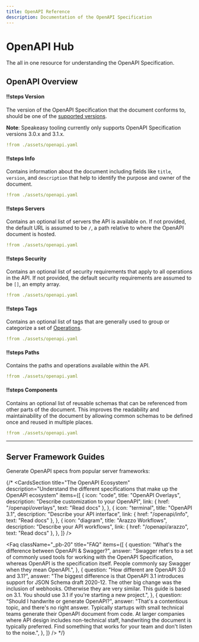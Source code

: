 ```yaml
---
title: OpenAPI Reference
description: Documentation of the OpenAPI Specification
---
```



<Callout type="info" title="This content is Open Source, contribute here!" className="overflow-hidden">
  <div className="mx-auto max-w-full">
    <Card
      variant="github-repo"
      repoPath="speakeasy-api/developer-docs"
      title="Developer Documentation"
      description="The official repository for Speakeasy's developer documentation"
      href="https://github.com/speakeasy-api/developer-docs/tree/main"
      button={{
        label: "View on GitHub",
        href: "https://github.com/speakeasy-api/developer-docs/tree/main",
        variant: "secondary",
        newTab: true
      }}
      className="max-w-full"
    />
  </div>
</Callout>

<div className="mb-8">
  <h1 className="text-4xl font-bold mb-0">OpenAPI Hub</h1>
  <p>The all in one resource for understanding the OpenAPI Specification.</p>
  <InkeepSearchBar />
</div>

## OpenAPI Overview

<Spotlight>

#### !!steps Version

The version of the OpenAPI Specification that the document conforms to, should be one of the [supported versions](https://github.com/OAI/OpenAPI-Specification/tree/main/versions).

**Note**: Speakeasy tooling currently only supports OpenAPI Specification versions 3.0.x and 3.1.x.

```yaml ! openapi.yaml focus=1
!from ./assets/openapi.yaml
```

#### !!steps Info

Contains information about the document including fields like `title`, `version`, and `description` that help to identify the purpose and owner of the document.

```yaml ! openapi.yaml focus=2:4
!from ./assets/openapi.yaml
```

#### !!steps Servers

Contains an optional list of servers the API is available on. If not provided, the default URL is assumed to be `/`, a path relative to where the OpenAPI document is hosted.

```yaml ! openapi.yaml focus=5:7
!from ./assets/openapi.yaml
```

#### !!steps Security

Contains an optional list of security requirements that apply to all operations in the API. If not provided, the default security requirements are assumed to be `[]`, an empty array.

```yaml ! openapi.yaml focus=8:9
!from ./assets/openapi.yaml
```

#### !!steps Tags

Contains an optional list of tags that are generally used to group or categorize a set of [Operations](/openapi/paths/operations).

```yaml ! openapi.yaml focus=10:12,16:17
!from ./assets/openapi.yaml
```

#### !!steps Paths

Contains the paths and operations available within the API.

```yaml ! openapi.yaml focus=13:28
!from ./assets/openapi.yaml
```

#### !!steps Components

Contains an optional list of reusable schemas that can be referenced from other parts of the document. This improves the readability and maintainability of the document by allowing common schemas to be defined once and reused in multiple places.

```yaml ! openapi.yaml focus=29:42
!from ./assets/openapi.yaml
```

</Spotlight>

---

## Server Framework Guides

Generate OpenAPI specs from popular server frameworks:

<CardGrid cards={allFrameworkGuidesData} heading="All Framework Guides" />

{/*
<CardsSection
  title="The OpenAPI Ecosystem"
  description="Understand the different specifications that make up the OpenAPI ecosystem"
  items={[
    {
      icon: "code",
      title: "OpenAPI Overlays",
      description: "Describe customization to your OpenAPI",
      link: { href: "/openapi/overlays", text: "Read docs" },
    },
    {
      icon: "terminal",
      title: "OpenAPI 3.1",
      description: "Describe your API interface",
      link: { href: "/openapi/info", text: "Read docs" },
    },
    {
      icon: "diagram",
      title: "Arazzo Workflows",
      description: "Describe your API workflows",
      link: { href: "/openapi/arazzo", text: "Read docs" },
    },
  ]}
/>

<Faq
  className="_pb-20"
  title="FAQ"
  items={[
    {
      question: "What's the difference between OpenAPI & Swagger?",
      answer:
        "Swagger refers to a set of commonly used tools for working with the OpenAPI Specification, whereas OpenAPI is the specification itself. People commonly say Swagger when they mean OpenAPI.",
    },
    {
      question: "How different are OpenAPI 3.0 and 3.1?",
      answer:
        "The biggest difference is that OpenAPI 3.1 introduces support for JSON Schema draft 2020-12. The other big change was the inclusion of webhooks. Otherwise they are very similar. This guide is based on 3.1. You should use 3.1 if you're starting a new project.",
    },
    {
      question: "Should I handwrite or generate OpenAPI?",
      answer:
        "That's a contentious topic, and there's no right answer. Typically startups with small technical teams generate their OpenAPI document from code. At larger companies where API design includes non-technical staff, handwriting the document is typically preferred. Find something that works for your team and don't listen to the noise.",
    },
  ]}
/> */}
